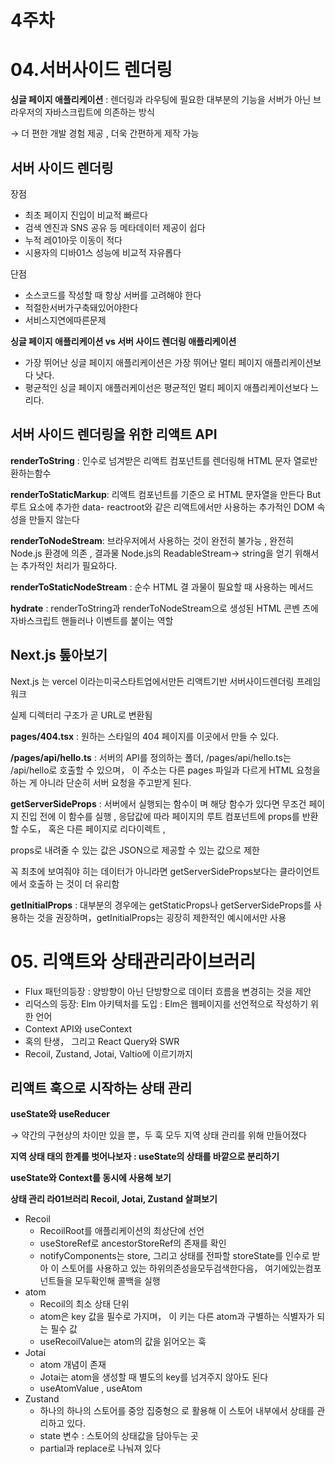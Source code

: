 # 4주차

# 04.서버사이드 렌더링

**싱글 페이지 애플리케이션** : 렌더링과 라우팅에 필요한 대부분의 기능을 서버가 아닌 브라우저의 자바스크립트에 의존하는 방식

→ 더 편한 개발 경험 제공 , 더욱 간편하게 제작 가능

## **서버 사이드 렌더링**

장점 

- 최초 페이지 진입이 비교적 빠르다
- 검색 엔진과 SNS 공유 등 메타데이터 제공이 쉽다
- 누적 레01아웃 이동이 적다
- 시용자의 디바01스 성능에 비교적 자유롭다

단점

- 소스코드를 작성할 때 항상 서버를 고려해야 한다
- 적절한서버가구축돼있어야한다
- 서비스지연에따른문제

**싱글 페이지 애플리케이션 vs 서버 사이드 렌더링 애플리케이션**

- 가장 뛰어난 싱글 페이지 애플리케이션은 가장 뛰어난 멀티 페이지 애플리케이션보다 낫다.
- 평균적인 싱글 페이지 애플러케이선은 평균적인 멀티 페이지 애플리케이선보다 느리다.

## 서버 사이드 렌더링을 위한 리액트 API

**renderToString** : 인수로 넘겨받은 리액트 컴포넌트를 렌더링해 HTML 문자 열로반환하는함수

**renderToStaticMarkup**: 리액트 컴포넌트를 기준으 로 HTML 문자열을 만든다 But 루트 요소에 추가한 data- reactroot와 같은 리액트에서만 사용하는 추가적인 DOM 속성을 만들지 않는다

**renderToNodeStream**: 브라우저에서 사용하는 것이 완전히 불가능 , 완전히 Node.js 환경에 의존 , 결과물 Node.js의 ReadableStream→ string을 얻기 위해서는 추가적인 처리가 필요하다.

**renderToStaticNodeStream** : 순수 HTML 결 과물이 필요할 때 사용하는 메서드

**hydrate** : renderToString과 renderToNodeStream으로 생성된 HTML 콘벤 츠에 자바스크립트 핸들러나 이벤트를 붙이는 역할

## Next.js 톺아보기

Next.js 는 vercel 이라는미국스타트업에서만든 리액트기반 서버사이드렌더링 프레임워크

실제 디렉터리 구조가 곧 URL로 변환됨

**pages/404.tsx** : 원하는 스타일의 404 페이지를 이곳에서 만들 수 있다.

**/pages/api/hello.ts** : 서버의 API를 정의하는 폴더, /pages/api/hello.ts는 /api/hello로 호출할 수 있으며， 이 주소는 다른 pages 파일과 다르게 HTML 요청을 하는 게 아니라 단순히 서버 요청을 주고받게 된다.

**getServerSideProps** : 서버에서 실행되는 함수이 며 해당 함수가 있다면 무조건 페이지 진입 전에 이 함수를 실행 , 응답값에 따라 페이지의 루트 컴포넌트에 props를 반환할 수도， 혹은 다른 페이지로 리다이렉트 , 

props로 내려줄 수 있는 값은 JSON으로 제공할 수 있는 값으로 제한

꼭 최초에 보여줘야 히는 데이터가 아니라면 getServerSideProps보다는 클라이언트에서 호출하 는 것이 더 유리함

**getlnitialProps** : 대부분의 경우에는 getStaticProps나 getServerSideProps를 사용하는 것을 권장하며，getInitialProps는 굉장히 제한적인 예시에서만 사용

# 05. 리액트와 상태관리라이브러리

- Flux 패턴의등장 : 양방향이 아닌 단방향으로 데이터 흐름을 변경히는 것을 제안
- 리덕스의 등장: Elm 아키텍처를 도입 : Elm은 웹페이지를 선언적으로 작성하기 위한 언어
- Context API와 useContext
- 혹의 탄생， 그리고 React Query와 SWR
- Recoil, Zustand, Jotai, Valtio에 이르기까지

## 리액트 훅으로 시작하는 상태 관리

**useState와 useReducer** 

→ 약간의 구현상의 차이만 있을 뿐，두 훅 모두 지역 상태 관리를 위해 만들어졌다

**지역 상태 태의 한계를 벗어나보자 : useState의 상태를 바깥으로 분리하기**

**useState와 Context를 동시에 사용해 보기**

**상태 관리 라01브러리 Recoil, Jotai, Zustand 살펴보기**

- Recoil
    - RecoilRoot를 애플리케이션의 최상단에 선언
    - useStoreRef로 ancestorStoreRef의 존재를 확인
    - notifyComponents는 store, 그리고 상태를 전파할 storeState를 인수로 받아 이 스토어를 사용하고 있는 하위의존성을모두검색한다음， 여기에있는컴포넌트들을 모두확인해 콜백을 실행
- atom
    - Recoil의 최소 상태 단위
    - atom은 key 값을 필수로 가지며， 이 키는 다른 atom과 구별하는 식별자가 되는 필수 값
    - useRecoilValue는 atom의 값을 읽어오는 훅
- Jotai
    - atom 개념이 존재
    - Jotai는 atom을 생성할 때 별도의 key를 넘겨주지 않아도 된다
    - useAtomValue , useAtom
- Zustand
    - 하나의 하나의 스토어를 중앙 집중형으 로 활용해 이 스토어 내부에서 상태를 관리하고 있다.
    - state 변수 : 스토어의 상태값을 담아두는 곳
    - partial과 replace로 나눠져 있다
